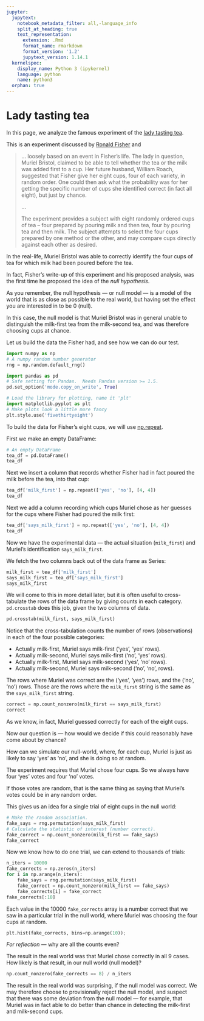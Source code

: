 ```yaml
---
jupyter:
  jupytext:
    notebook_metadata_filter: all,-language_info
    split_at_heading: true
    text_representation:
      extension: .Rmd
      format_name: rmarkdown
      format_version: '1.2'
      jupytext_version: 1.14.1
  kernelspec:
    display_name: Python 3 (ipykernel)
    language: python
    name: python3
  orphan: true
---
```


# Lady tasting tea

In this page, we analyze the famous experiment of the [lady tasting
tea](https://en.wikipedia.org/wiki/Lady_tasting_tea).

This is an experiment discussed by [Ronald Fisher](https://en.wikipedia.org/wiki/Ronald_Fisher) and

> ... loosely based on an event in Fisher's life. The lady in question,
> Muriel Bristol, claimed to be able to tell whether the tea or the milk
> was added first to a cup. Her future husband, William Roach, suggested
> that Fisher give her eight cups, four of each variety, in random
> order. One could then ask what the probability was for her getting the
> specific number of cups she identified correct (in fact all eight),
> but just by chance.
>
> ...
>
> The experiment provides a subject with eight randomly ordered cups of
> tea – four prepared by pouring milk and then tea, four by pouring tea
> and then milk. The subject attempts to select the four cups prepared
> by one method or the other, and may compare cups directly against each
> other as desired.

In the real-life, Muriel Bristol was able to correctly identify the four
cups of tea for which milk had been poured before the tea.

In fact, Fisher's write-up of this experiment and his proposed analysis,
was the first time he proposed the idea of the *null hypothesis*.

As you remember, the null hypothesis — or null model — is a model of the world that is as close as possible to the real world, but having set the effect you are interested in to be 0 (null).

In this case, the null model is that Muriel Bristol was in general
unable to distinguish the milk-first tea from the milk-second tea, and
was therefore choosing cups at chance.

Let us build the data the Fisher had, and see how we can do our test.

```python
import numpy as np
# A numpy random number generator
rng = np.random.default_rng()

import pandas as pd
# Safe setting for Pandas.  Needs Pandas version >= 1.5.
pd.set_option('mode.copy_on_write', True)

# Load the library for plotting, name it 'plt'
import matplotlib.pyplot as plt
# Make plots look a little more fancy
plt.style.use('fivethirtyeight')
```

To build the data for Fisher's eight cups, we will use [np.repeat](np_repeat).

First we make an empty DataFrame:

```python
# An empty DataFrame
tea_df = pd.DataFrame()
tea_df
```

Next we insert a column that records whether Fisher had in fact poured the milk before the tea, into that cup:

```python
tea_df['milk_first'] = np.repeat(['yes', 'no'], [4, 4])
tea_df
```

Next we add a column recording which cups Muriel chose as her guesses for the cups where Fisher had poured the milk first:

```python
tea_df['says_milk_first'] = np.repeat(['yes', 'no'], [4, 4])
tea_df
```

Now we have the experimental data — the actual situation (`milk_first`) and Muriel's identification `says_milk_first`.

We fetch the two columns back out of the data frame as Series:

```python
milk_first = tea_df['milk_first']
says_milk_first = tea_df['says_milk_first']
says_milk_first
```

We will come to this in more detail later, but it is often useful to cross-tabulate the rows of the data frame by giving counts in each category.   `pd.crosstab` does this job, given the two columns of data.

```python
pd.crosstab(milk_first, says_milk_first)
```

Notice that the cross-tabulation counts the number of rows (observations) in each of the four possible categories:

* Actually milk-first, Muriel says milk-first ('yes', 'yes' rows).
* Actually milk-second, Muriel says milk-first ('no', 'yes' rows).
* Actually milk-first, Muriel says milk-second ('yes', 'no' rows).
* Actually milk-second, Muriel says milk-second ('no', 'no', rows).

The rows where Muriel was correct are the ('yes', 'yes') rows, and the ('no', 'no') rows.  Those are the rows where the `milk_first` string is the same as the `says_milk_first` string.

```python
correct = np.count_nonzero(milk_first == says_milk_first)
correct
```

As we know, in fact, Muriel guessed correctly for each of the eight
cups.

Now our question is — how would we decide if this could reasonably have come about by chance?

How can we simulate our null-world, where, for each cup, Muriel is just
as likely to say 'yes' as 'no', and she is doing so at random.

The experiment requires that Muriel chose four cups.  So we always have four 'yes' votes and four 'no' votes.

If those votes are random, that is the same thing as saying that Muriel's votes could be in any random order.

This gives us an idea for a single trial of eight cups in the null world:

```python
# Make the random association.
fake_says = rng.permutation(says_milk_first)
# Calculate the statistic of interest (number correct).
fake_correct = np.count_nonzero(milk_first == fake_says)
fake_correct
```

Now we know how to do one trial, we can extend to thousands of trials:

```python
n_iters = 10000
fake_corrects = np.zeros(n_iters)
for i in np.arange(n_iters):
    fake_says = rng.permutation(says_milk_first)
    fake_correct = np.count_nonzero(milk_first == fake_says)
    fake_corrects[i] = fake_correct
fake_corrects[:10]
```

Each value in the 10000 `fake_corrects` array is a number correct that we saw in a particular trial in the null world, where Muriel was choosing the four cups at random.

```python
plt.hist(fake_corrects, bins=np.arange(10));
```

*For reflection* — why are all the counts even?


The result in the real world was that Muriel chose correctly in all 9 cases.  How likely is that result, in our null world (null model)?

```python
np.count_nonzero(fake_corrects == 8) / n_iters
```

The result in the real world was surprising, if the null model was
correct.  We may therefore choose to provisionally reject the null
model, and suspect that there was some deviation from the null model —
for example, that Muriel was in fact able to do better than chance in
detecting the milk-first and milk-second cups.
